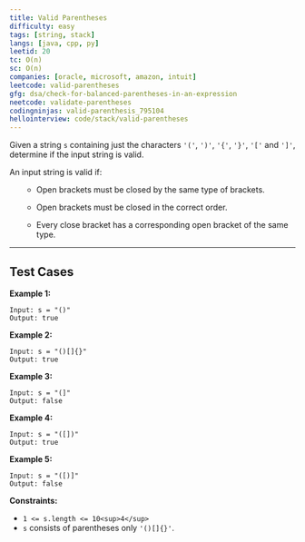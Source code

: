 ```yaml
---
title: Valid Parentheses
difficulty: easy
tags: [string, stack]
langs: [java, cpp, py]
leetid: 20
tc: O(n)
sc: O(n)
companies: [oracle, microsoft, amazon, intuit]
leetcode: valid-parentheses
gfg: dsa/check-for-balanced-parentheses-in-an-expression
neetcode: validate-parentheses
codingninjas: valid-parenthesis_795104
hellointerview: code/stack/valid-parentheses
---
```

Given a string `s` containing just the characters `'('`, `')'`, `'{'`, `'}'`, `'['` and `']'`, determine if the input string is valid.

An input string is valid if:

<ol>
	
* Open brackets must be closed by the same type of brackets.
	
* Open brackets must be closed in the correct order.
	
* Every close bracket has a corresponding open bracket of the same type.
</ol>
 

---
## Test Cases
**Example 1:**

```
Input: s = "()"
Output: true
```
**Example 2:**

```
Input: s = "()[]{}"
Output: true
```
**Example 3:**

```
Input: s = "(]"
Output: false
```
**Example 4:**

```
Input: s = "([])"
Output: true
```
**Example 5:**

```
Input: s = "([)]"
Output: false
```

**Constraints:**	
* `1 <= s.length <= 10<sup>4</sup>`
* `s` consists of parentheses only `'()[]{}'`.
